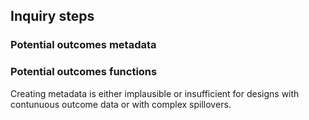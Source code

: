 
## Inquiry steps

### Potential outcomes metadata

### Potential outcomes functions

Creating metadata is either implausible or insufficient for designs with contunuous outcome data or with complex spillovers.
